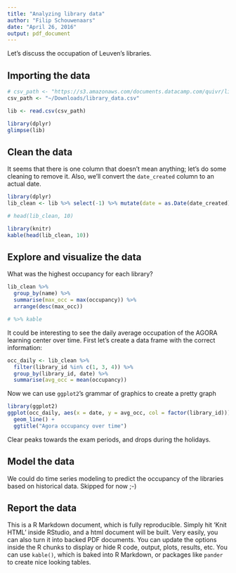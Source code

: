 ```yaml
---
title: "Analyzing library data"
author: "Filip Schouwenaars"
date: "April 26, 2016"
output: pdf_document
---
```


Let's discuss the occupation of Leuven's libraries.

## Importing the data

```r
# csv_path <- "https://s3.amazonaws.com/documents.datacamp.com/quivr/library_data.csv"
csv_path <- "~/Downloads/library_data.csv"

lib <- read.csv(csv_path)

library(dplyr)
glimpse(lib)
```

## Clean the data

It seems that there is one column that doesn't mean anything; let's do some cleaning to remove it. Also, we'll convert the `date_created` column to an actual date.

```r
library(dplyr)
lib_clean <- lib %>% select(-1) %>% mutate(date = as.Date(date_created))

# head(lib_clean, 10)

library(knitr)
kable(head(lib_clean, 10))
```

## Explore and visualize the data

What was the highest occupancy for each library?

```r
lib_clean %>%
  group_by(name) %>%
  summarise(max_occ = max(occupancy)) %>%
  arrange(desc(max_occ))

# %>% kable
```

It could be interesting to see the daily average occupation of the AGORA learning center over time. First let's create a data frame with the correct information:

```r
occ_daily <- lib_clean %>%
  filter(library_id %in% c(1, 3, 4)) %>%
  group_by(library_id, date) %>%
  summarise(avg_occ = mean(occupancy))
```

Now we can use `ggplot2`'s grammar of graphics to create a pretty graph

```r
library(ggplot2)
ggplot(occ_daily, aes(x = date, y = avg_occ, col = factor(library_id))) + 
  geom_line() + 
  ggtitle("Agora occupancy over time")
```

Clear peaks towards the exam periods, and drops during the holidays.

## Model the data

We could do time series modeling to predict the occupancy of the libraries based on historical data. Skipped for now ;-)

## Report the data

This is a R Markdown document, which is fully reproducible. Simply hit 'Knit HTML' inside RStudio, and a html document will be built. Very easily, you can also turn it into \LaTeX backed PDF documents. You can update the options inside the R chunks to display or hide R code, output, plots, results, etc. You can use `kable()`, which is baked into R Markdown, or packages like `pander` to create nice looking tables.
